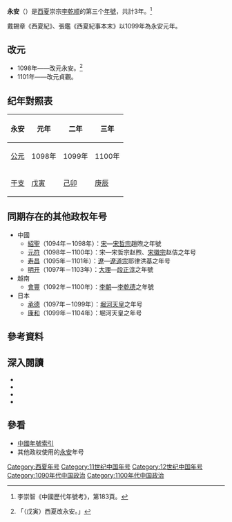 {{Eranamebox|年号=永安
|起讫时间= 1098年－1100年
|政权= [[西夏|西夏]]
|帝王= 崇宗[[李乾顺|李乾顺]]
|历时= 3年
|timeline= <timeline>
ImageSize  = width:200 height:50
PlotArea   = width:180 height:30 left:10 bottom:20
TimeAxis   = orientation:horizontal
DateFormat = yyyy
Period     = from:1032 till:1227
AlignBars  = early
ScaleMajor = increment:50 start:1032
Colors =
  id:canvas value:rgb(1,1,0.85)
BackgroundColors = canvas:canvas
PlotData =
  width:15 color:black
  bar:era from:start till:end
  bar:era from:1086 till:1139 color:red
  bar:era from:1098 till:1100 color:yellow
</timeline>
|说明= 永安在<span style="color: red;">'''西夏'''</span>及李乾順時期的位置
}}
'''永安'''（{{kj|1098年||1100年|}}）是[[西夏|西夏]]崇宗[[李乾顺|李乾顺]]的第三个[[年號|年號]]，共計3年。<ref>李崇智《中國歷代年號考》，第183頁。</ref>

戴錫章《西夏紀》、張鑑《西夏紀事本末》以1099年為永安元年。

==改元==
*1098年——改元永安。<ref>{{cite wikisource|title=佛祖歷代通載卷十九|last=念常|wslink=zh:佛祖歷代通載/卷19}}「（戊寅）西夏改永安。」</ref>
*1101年——改元貞觀。

==纪年對照表==
{| class="wikitable"  style="text-align:center;"
!永安!!元年!!二年!!三年
|-
![[公元|公元]]
|1098年||1099年||1100年
|-
![[干支|干支]]
|[[戊寅|戊寅]]||[[己卯|己卯]]||[[庚辰|庚辰]]
|}

==同期存在的其他政权年号==
*中國
**[[紹聖|紹聖]]（1094年－1098年）：[[宋朝|宋]]—[[宋哲宗|宋哲宗]]趙煦之年號
**[[元符|元符]]（1098年－1100年）：宋—宋哲宗赵煦、[[宋徽宗|宋徽宗]]赵佶之年号 
**[[寿昌|寿昌]]（1095年－1101年）：[[遼朝|遼]]—[[遼道宗|遼道宗]]耶律洪基之年号
**[[明开|明开]]（1097年－1103年）：[[大理国|大理]]—[[段正淳|段正淳]]之年號
*越南
**[[會豐|會豐]]（1092年－1100年）：[[李朝_(越南)|李朝]]—[[李乾德|李乾德]]之年號
*日本
**[[承德_(日本)|承德]]（1097年－1099年）：[[堀河天皇|堀河天皇]]之年号
**[[康和_(日本)|康和]]（1099年－1104年）：堀河天皇之年号

==參考資料==
{{Reflist}}

==深入閱讀==
<div>
*{{Cite book|author=李崇智|title=中國歷代年號考|format=|url=|date=2004年12月|publisher=中華書局|location=北京|id=ISBN 7101025129}}
*{{Cite book|author=鄧洪波|title=東亞歷史年表|format=pdf|url=http://www.eastasia.ntu.edu.tw/chinese/05_a04.htm|date=2005年3月|publisher=國立臺灣大學東亞經典與文化研究計劃|location=臺北|id=ISBN 9789860005189|access-date=2021-12-09|archive-date=2007-08-25|archive-url=https://web.archive.org/web/20070825002742/http://www.eastasia.ntu.edu.tw/chinese/05_a04.htm|dead-url=yes}}
*{{Cite book|author=長部和雄|title=西夏紀年考（上）|format=pdf|url=https://repository.kulib.kyoto-u.ac.jp/dspace/bitstream/2433/247949/1/shirin_018_3_420.pdf|date=1933年7月1日|publisher=京都大學|location=東京|id=ISBN|access-date=2021年12月9日|archive-date=2021年12月9日|archive-url=https://web.archive.org/web/20211209150023/https://repository.kulib.kyoto-u.ac.jp/dspace/bitstream/2433/247949/1/shirin_018_3_420.pdf|dead-url=no}}
*{{Cite book|author=長部和雄|title=西夏紀年考（下）|format=pdf|url=https://repository.kulib.kyoto-u.ac.jp/dspace/bitstream/2433/247970/1/shirin_018_4_657.pdf|date=1933年10月1日|publisher=京都大學|location=東京|id=ISBN }}
</div>

==參看==
*[[中国年号列表#西夏|中國年號索引]]
*其他政权使用的[[永安|永安]]年号

{{年号|[[天祐民安|天祐民安]]|[[中国年号列表|西夏年号]]|[[貞觀_(西夏)|贞观]]}}
{{西夏年号}}

[[Category:西夏年号|Category:西夏年号]]
[[Category:11世纪中国年号|Category:11世纪中国年号]]
[[Category:12世纪中国年号|Category:12世纪中国年号]]
[[Category:1090年代中国政治|Category:1090年代中国政治]]
[[Category:1100年代中国政治|Category:1100年代中国政治]]